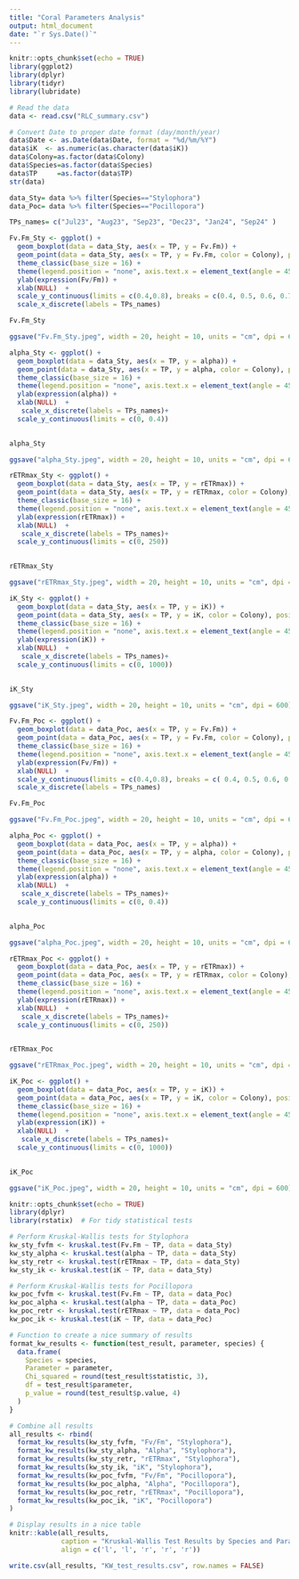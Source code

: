 ---
title: "Coral Parameters Analysis"
output: html_document
date: "`r Sys.Date()`"
---

```{r setup, include=FALSE}
knitr::opts_chunk$set(echo = TRUE)
library(ggplot2)
library(dplyr)
library(tidyr)
library(lubridate)
```

```{r data_import}
# Read the data
data <- read.csv("RLC_summary.csv")

# Convert Date to proper date format (day/month/year)
data$Date <- as.Date(data$Date, format = "%d/%m/%Y")
data$iK  <- as.numeric(as.character(data$iK))
data$Colony=as.factor(data$Colony)
data$Species=as.factor(data$Species)
data$TP     =as.factor(data$TP)
str(data)
```

```{r}
data_Sty= data %>% filter(Species=="Stylophora")
data_Poc= data %>% filter(Species=="Pocillopora")
```

```{r}
TPs_names= c("Jul23", "Aug23", "Sep23", "Dec23", "Jan24", "Sep24" )
```



```{r}
Fv.Fm_Sty <- ggplot() +
  geom_boxplot(data = data_Sty, aes(x = TP, y = Fv.Fm)) +
  geom_point(data = data_Sty, aes(x = TP, y = Fv.Fm, color = Colony), position = position_jitterdodge(), size = 2) +
  theme_classic(base_size = 16) +
  theme(legend.position = "none", axis.text.x = element_text(angle = 45, vjust = 0.7)) +
  ylab(expression(Fv/Fm)) +
  xlab(NULL)  +
  scale_y_continuous(limits = c(0.4,0.8), breaks = c(0.4, 0.5, 0.6, 0.7, 0.8)) +
  scale_x_discrete(labels = TPs_names)

Fv.Fm_Sty

ggsave("Fv.Fm_Sty.jpeg", width = 20, height = 10, units = "cm", dpi = 600)
```


```{r}
alpha_Sty <- ggplot() +
  geom_boxplot(data = data_Sty, aes(x = TP, y = alpha)) +
  geom_point(data = data_Sty, aes(x = TP, y = alpha, color = Colony), position = position_jitterdodge(), size = 2) +
  theme_classic(base_size = 16) +
  theme(legend.position = "none", axis.text.x = element_text(angle = 45, vjust = 0.7)) +
  ylab(expression(alpha)) +
  xlab(NULL)  +
   scale_x_discrete(labels = TPs_names)+
  scale_y_continuous(limits = c(0, 0.4))
 

alpha_Sty

ggsave("alpha_Sty.jpeg", width = 20, height = 10, units = "cm", dpi = 600)
```


```{r}
rETRmax_Sty <- ggplot() +
  geom_boxplot(data = data_Sty, aes(x = TP, y = rETRmax)) +
  geom_point(data = data_Sty, aes(x = TP, y = rETRmax, color = Colony), position = position_jitterdodge(), size = 2) +
  theme_classic(base_size = 16) +
  theme(legend.position = "none", axis.text.x = element_text(angle = 45, vjust = 0.7)) +
  ylab(expression(rETRmax)) +
  xlab(NULL)  +
   scale_x_discrete(labels = TPs_names)+
  scale_y_continuous(limits = c(0, 250))
 

rETRmax_Sty

ggsave("rETRmax_Sty.jpeg", width = 20, height = 10, units = "cm", dpi = 600)
```


```{r}
iK_Sty <- ggplot() +
  geom_boxplot(data = data_Sty, aes(x = TP, y = iK)) +
  geom_point(data = data_Sty, aes(x = TP, y = iK, color = Colony), position = position_jitterdodge(), size = 2) +
  theme_classic(base_size = 16) +
  theme(legend.position = "none", axis.text.x = element_text(angle = 45, vjust = 0.7)) +
  ylab(expression(iK)) +
  xlab(NULL)  +
   scale_x_discrete(labels = TPs_names)+
  scale_y_continuous(limits = c(0, 1000))
 

iK_Sty

ggsave("iK_Sty.jpeg", width = 20, height = 10, units = "cm", dpi = 600)
```

















```{r}
Fv.Fm_Poc <- ggplot() +
  geom_boxplot(data = data_Poc, aes(x = TP, y = Fv.Fm)) +
  geom_point(data = data_Poc, aes(x = TP, y = Fv.Fm, color = Colony), position = position_jitterdodge(), size = 2) +
  theme_classic(base_size = 16) +
  theme(legend.position = "none", axis.text.x = element_text(angle = 45, vjust = 0.7)) +
  ylab(expression(Fv/Fm)) +
  xlab(NULL)  +
  scale_y_continuous(limits = c(0.4,0.8), breaks = c( 0.4, 0.5, 0.6, 0.7, 0.8)) +
  scale_x_discrete(labels = TPs_names)

Fv.Fm_Poc

ggsave("Fv.Fm_Poc.jpeg", width = 20, height = 10, units = "cm", dpi = 600)
```


```{r}
alpha_Poc <- ggplot() +
  geom_boxplot(data = data_Poc, aes(x = TP, y = alpha)) +
  geom_point(data = data_Poc, aes(x = TP, y = alpha, color = Colony), position = position_jitterdodge(), size = 2) +
  theme_classic(base_size = 16) +
  theme(legend.position = "none", axis.text.x = element_text(angle = 45, vjust = 0.7)) +
  ylab(expression(alpha)) +
  xlab(NULL)  +
   scale_x_discrete(labels = TPs_names)+
  scale_y_continuous(limits = c(0, 0.4))
 

alpha_Poc

ggsave("alpha_Poc.jpeg", width = 20, height = 10, units = "cm", dpi = 600)
```


```{r}
rETRmax_Poc <- ggplot() +
  geom_boxplot(data = data_Poc, aes(x = TP, y = rETRmax)) +
  geom_point(data = data_Poc, aes(x = TP, y = rETRmax, color = Colony), position = position_jitterdodge(), size = 2) +
  theme_classic(base_size = 16) +
  theme(legend.position = "none", axis.text.x = element_text(angle = 45, vjust = 0.7)) +
  ylab(expression(rETRmax)) +
  xlab(NULL)  +
   scale_x_discrete(labels = TPs_names)+
  scale_y_continuous(limits = c(0, 250))
 

rETRmax_Poc

ggsave("rETRmax_Poc.jpeg", width = 20, height = 10, units = "cm", dpi = 600)
```


```{r}
iK_Poc <- ggplot() +
  geom_boxplot(data = data_Poc, aes(x = TP, y = iK)) +
  geom_point(data = data_Poc, aes(x = TP, y = iK, color = Colony), position = position_jitterdodge(), size = 2) +
  theme_classic(base_size = 16) +
  theme(legend.position = "none", axis.text.x = element_text(angle = 45, vjust = 0.7)) +
  ylab(expression(iK)) +
  xlab(NULL)  +
   scale_x_discrete(labels = TPs_names)+
  scale_y_continuous(limits = c(0, 1000))
 

iK_Poc

ggsave("iK_Poc.jpeg", width = 20, height = 10, units = "cm", dpi = 600)
```
```{r setup, include=FALSE}
knitr::opts_chunk$set(echo = TRUE)
library(dplyr)
library(rstatix)  # For tidy statistical tests
```

```{r kruskal_tests}
# Perform Kruskal-Wallis tests for Stylophora
kw_sty_fvfm <- kruskal.test(Fv.Fm ~ TP, data = data_Sty)
kw_sty_alpha <- kruskal.test(alpha ~ TP, data = data_Sty)
kw_sty_retr <- kruskal.test(rETRmax ~ TP, data = data_Sty)
kw_sty_ik <- kruskal.test(iK ~ TP, data = data_Sty)

# Perform Kruskal-Wallis tests for Pocillopora
kw_poc_fvfm <- kruskal.test(Fv.Fm ~ TP, data = data_Poc)
kw_poc_alpha <- kruskal.test(alpha ~ TP, data = data_Poc)
kw_poc_retr <- kruskal.test(rETRmax ~ TP, data = data_Poc)
kw_poc_ik <- kruskal.test(iK ~ TP, data = data_Poc)

# Function to create a nice summary of results
format_kw_results <- function(test_result, parameter, species) {
  data.frame(
    Species = species,
    Parameter = parameter,
    Chi_squared = round(test_result$statistic, 3),
    df = test_result$parameter,
    p_value = round(test_result$p.value, 4)
  )
}

# Combine all results
all_results <- rbind(
  format_kw_results(kw_sty_fvfm, "Fv/Fm", "Stylophora"),
  format_kw_results(kw_sty_alpha, "Alpha", "Stylophora"),
  format_kw_results(kw_sty_retr, "rETRmax", "Stylophora"),
  format_kw_results(kw_sty_ik, "iK", "Stylophora"),
  format_kw_results(kw_poc_fvfm, "Fv/Fm", "Pocillopora"),
  format_kw_results(kw_poc_alpha, "Alpha", "Pocillopora"),
  format_kw_results(kw_poc_retr, "rETRmax", "Pocillopora"),
  format_kw_results(kw_poc_ik, "iK", "Pocillopora")
)

# Display results in a nice table
knitr::kable(all_results, 
             caption = "Kruskal-Wallis Test Results by Species and Parameter",
             align = c('l', 'l', 'r', 'r', 'r'))

write.csv(all_results, "KW_test_results.csv", row.names = FALSE)
```





